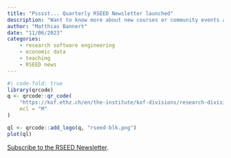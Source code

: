 ```yaml
---
title: "Psssst... Quarterly RSEED Newsletter launched"
description: "Want to know more about new courses or community events around programming with data? Do you want to know how RSEED at KOF Lab evolves over time? Are you on the lookout for the next job opportunity in the field? Mix in our take on the latest developments in the field. If you interested in any of the above, this newsletter is for you. No Spam. Just one email per quarter."
author: "Matthias Bannert"
date: "11/06/2023"
categories:
    - research software engineering
    - economic data
    - teaching
    - RSEED news
---
```



```r
#| code-fold: true
library(qrcode)
q <- qrcode::qr_code(
    "https://kof.ethz.ch/en/the-institute/kof-divisions/research-division-kof-lab/rseed/subscription.html",
    ecl = "M"
)

ql <- qrcode::add_logo(q, "rseed-blk.png")
plot(ql)


```


[Subscribe to the RSEED Newsletter](https://kof.ethz.ch/en/the-institute/kof-divisions/research-division-kof-lab/rseed/subscription.html).